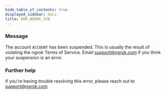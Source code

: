 ```yaml
---
hide_table_of_contents: true
displayed_sidebar: docs
title: ERR_NGROK_338
---
```


### Message

The account `ACCOUNT` has been suspended.
This is usually the result of violating the ngrok Terms of Service.
Email support@ngrok.com if you think your suspension is an error.

### Further help

If you're having trouble resolving this error, please reach out to [support@ngrok.com](mailto:support@ngrok.com?subject=Help%20with%20ERR_NGROK_338)
